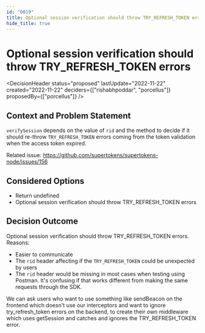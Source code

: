 ```yaml
---
id: "0019"
title: Optional session verification should throw TRY_REFRESH_TOKEN errors
hide_title: true
---
```



# Optional session verification should throw TRY_REFRESH_TOKEN errors

<DecisionHeader status="proposed" lastUpdate="2022-11-22" created="2022-11-22" deciders={["rishabhpoddar", "porcellus"]} proposedBy={["porcellus"]} />

## Context and Problem Statement

`verifySession` depends on the value of `rid` and the method to decide if it should re-throw `TRY_REFRESH_TOKEN` errors coming from the token validation when the access token expired.

Related issue: https://github.com/supertokens/supertokens-node/issues/156

## Considered Options

* Return undefined
* Optional session verification should throw TRY_REFRESH_TOKEN errors

## Decision Outcome

Optional session verification should throw TRY_REFRESH_TOKEN errors. Reasons:
- Easier to communicate
- The `rid` header affecting if the `TRY_REFRESH_TOKEN` could be unexpected by users
- The `rid` header would be missing in most cases when testing using Postman. It's confusing if that works different from making the same requests through the SDK.

We can ask users who want to use something like sendBeacon on the frontend which doesn't use our interceptors and want to ignore try_refresh_token errors on the backend, to create their own middleware which uses getSession and catches and ignores the TRY_REFRESH_TOKEN error.
